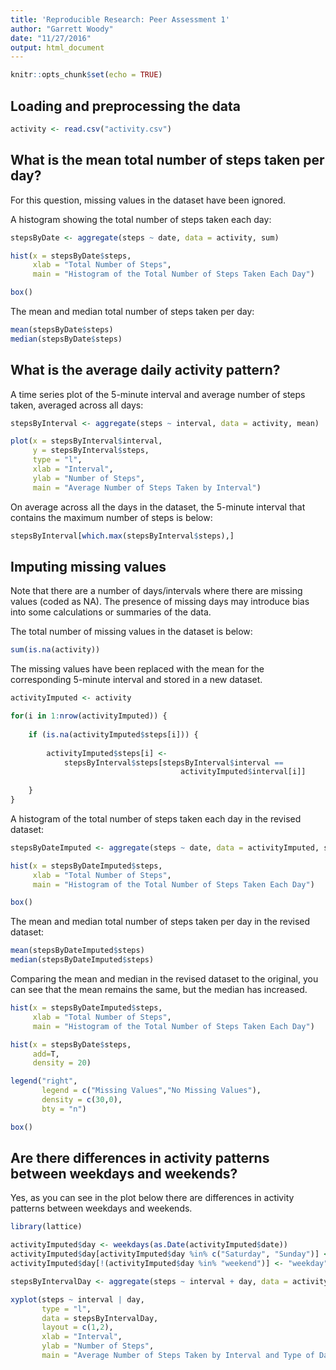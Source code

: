 ```yaml
---
title: 'Reproducible Research: Peer Assessment 1'
author: "Garrett Woody"
date: "11/27/2016"
output: html_document
---
```


```r
knitr::opts_chunk$set(echo = TRUE)
```

## Loading and preprocessing the data

```r
activity <- read.csv("activity.csv")
```

## What is the mean total number of steps taken per day?

For this question, missing values in the dataset have been ignored.

A histogram showing the total number of steps taken each day:

```r
stepsByDate <- aggregate(steps ~ date, data = activity, sum)

hist(x = stepsByDate$steps,
     xlab = "Total Number of Steps",
     main = "Histogram of the Total Number of Steps Taken Each Day")

box()
```

The mean and median total number of steps taken per day:

```r
mean(stepsByDate$steps)
median(stepsByDate$steps)
```

## What is the average daily activity pattern?

A time series plot of the 5-minute interval and average number of steps taken, averaged across all days:

```r
stepsByInterval <- aggregate(steps ~ interval, data = activity, mean)

plot(x = stepsByInterval$interval,
     y = stepsByInterval$steps,
     type = "l",
     xlab = "Interval",
     ylab = "Number of Steps",
     main = "Average Number of Steps Taken by Interval")
```

On average across all the days in the dataset, the 5-minute interval that contains the maximum number of steps is below:

```r
stepsByInterval[which.max(stepsByInterval$steps),]
```

## Imputing missing values

Note that there are a number of days/intervals where there are missing values (coded as NA). The presence of missing days may introduce bias into some calculations or summaries of the data.

The total number of missing values in the dataset is below:

```r
sum(is.na(activity))
```

The missing values have been replaced with the mean for the corresponding 5-minute interval and stored in a new dataset.

```r
activityImputed <- activity

for(i in 1:nrow(activityImputed)) {
    
    if (is.na(activityImputed$steps[i])) {
        
        activityImputed$steps[i] <-
            stepsByInterval$steps[stepsByInterval$interval ==
                                      activityImputed$interval[i]]
        
    }
}
```

A histogram of the total number of steps taken each day in the revised dataset:

```r
stepsByDateImputed <- aggregate(steps ~ date, data = activityImputed, sum)

hist(x = stepsByDateImputed$steps,
     xlab = "Total Number of Steps",
     main = "Histogram of the Total Number of Steps Taken Each Day")

box()
```

The mean and median total number of steps taken per day in the revised dataset:

```r
mean(stepsByDateImputed$steps)
median(stepsByDateImputed$steps)
```

Comparing the mean and median in the revised dataset to the original, you can see that the mean remains the same, but the median has increased.

```r
hist(x = stepsByDateImputed$steps,
     xlab = "Total Number of Steps",
     main = "Histogram of the Total Number of Steps Taken Each Day")

hist(x = stepsByDate$steps,
     add=T,
     density = 20)

legend("right",
       legend = c("Missing Values","No Missing Values"),
       density = c(30,0),
       bty = "n")

box()
```

## Are there differences in activity patterns between weekdays and weekends?

Yes, as you can see in the plot below there are differences in activity patterns between weekdays and weekends.

```r
library(lattice)

activityImputed$day <- weekdays(as.Date(activityImputed$date))
activityImputed$day[activityImputed$day %in% c("Saturday", "Sunday")] <- "weekend"
activityImputed$day[!(activityImputed$day %in% "weekend")] <- "weekday"

stepsByIntervalDay <- aggregate(steps ~ interval + day, data = activityImputed, mean)

xyplot(steps ~ interval | day,
       type = "l",
       data = stepsByIntervalDay,
       layout = c(1,2),
       xlab = "Interval",
       ylab = "Number of Steps",
       main = "Average Number of Steps Taken by Interval and Type of Day")
```